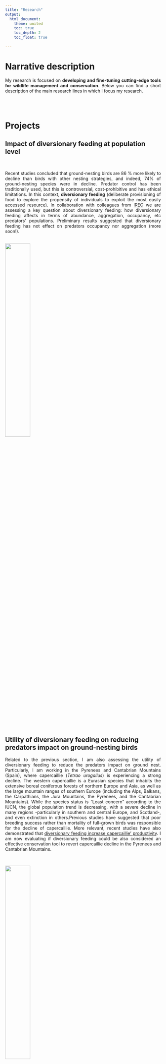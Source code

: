 ```yaml
---
title: "Research"
output: 
  html_document:
    theme: united
    toc: true
    toc_depth: 2
    toc_float: true
  
---
```


# **Narrative description**
<div style="text-align: justify;">
My research is focused on **developing and fine-tuning cutting-edge tools for wildlife management and conservation**. Below you can find a short description of the main research lines in which I focus my research.
</div>
<br/>
<br/>

# **Projects**

## **Impact of diversionary feeding at population level**
<br/>
<div style="text-align: justify;">
Recent studies concluded that ground-nesting birds are 86 % more likely to decline than birds with other nesting strategies, and indeed, 74% of ground-nesting species were in decline. Predator control has been traditionally used, but this is controversial, cost-prohibitive and has ethical limitations. In this context, **diversionary feeding** (deliberate provisioning of food to explore the propensity of individuals to exploit the most easily accessed resource). In collaboration with colleagues from [IREC](https://www.irec.es/) we are assessing a key question about diversionary feeding: how diversionary feeding affects in terms of abundance, aggregation, occupancy, etc predators' populations. Preliminary results suggested that diversionary feeding has not effect on predators occupancy nor aggregation (more soon!).
</div>
<br/>
![](images/DivFeedCuenca.jpg){width=40%}
<br/>

## **Utility of diversionary feeding on reducing predators impact on ground-nesting birds**
<div style="text-align: justify;">
Related to the previous section, I am also assessing the utility of diversionary feeding to reduce the predators impact on ground nest. Particularly, I am working in the Pyrenees and Cantabrian Mountains (Spain), where capercaillie (*Tetrao urogallus*) is experiencing a strong decline. The western capercaillie is a Eurasian species that inhabits the extensive boreal coniferous forests of northern Europe and Asia, as well as the large mountain ranges of southern Europe (including the Alps, Balkans, the Carpathians, the Jura Mountains, the Pyrenees, and the Cantabrian Mountains). While the species status is “Least concern” according to the IUCN, the global population trend is decreasing, with a severe decline in many regions -particularly in southern and central Europe, and Scotland-, and even extinction in others.Previous studies have suggested that poor breeding success rather than mortality of full-grown birds was responsible for the decline of capercaillie. More relevant, recent studies have also demonstrated that [diversionary feeding increase capercaillie' productivity](https://www.biorxiv.org/content/10.1101/2024.12.06.627135v1). I am now evaluating if diversionary feeding could be also considered an effective conservation tool to revert capercaillie decline in the Pyrenees and Cantabrian Mountains. 
</div>
<br/>

![](images/MartaHuevo3.JPG){width=40%}
<br/>

## **Camera trapping box: survey design, camera performance, etc.**
<div style="text-align: justify;">
I have worked (and continue to work) on various jobs related to the operation of cameras, and key points when designing a camera trapping study. We carried out an experiment in which [we compared  camera traps](https://zslpublications.onlinelibrary.wiley.com/doi/full/10.1111/jzo.12945) (including Reconyx, Bushnell, Scoutguard, Ltl Acorn and Keepguard) and identified the main factors that determine whether an animal passes in front of a camera and is detected (or not). Spoiler, cameras miss a lot more than they detect, never forget that!
I am also involved in other studies in which we evaluated the effect of placing three cameras per sampling point (not in the same tree, but in the surrounding area) on detection rates. We also evaluated the effect of changing camera locations instead of keeping them fixed for the whole study period, etc. Briefly, we demonstrated that clustered designs (three cameras per sampling point) resulted in an increase in the precision of detection rates compared to single designs (one camera per sampling point) when a fixed number of sampling points were monitored. When a fixed number of cameras were available, rotating the cameras to new independent sampling points improved precision when monitoring aggregated populations. [More here!](https://besjournals.onlinelibrary.wiley.com/doi/full/10.1111/1365-2664.14690).
</div>
<br/>
![](images/FotoCamaraBrowning.jpg){width=40%}

<br/>

## **African swine fever emergence**
<div style="text-align: justify;">
African swine fever (ASF) is a virus causing 90% mortality in wild boar and domestic pigs. During my first postdoc, I focused my research to monitor wild boar populations in north Italy, were the first case of an infected wild boar was reported just 15 days after my thesis viva. First, I led a [review on management tools](https://link.springer.com/article/10.1007/s10344-023-01696-w) and opportunities for ASF control in wild boar populations. Then, we established a monitoring program in north Italy, in zones infected (e.g. Capanne di Marcarolo Natural Park, see picture with Marcaroli's) and border zones (Po valley, Pavia region, etc). It was not only about camera trapping, but also environmental DNA [**(eDNA)**](https://link.springer.com/article/10.1007/s10344-023-01758-z).
</div>
<br/>

![](images/Marcarolo.jpg){width=40%}

<br/>

## **Density estimation & unmarked populations**
<div style="text-align: justify;">
This is likely my main research line. I dedicate my [PhD](https://www.researchgate.net/publication/356878289_Developing_and_harmonizing_camera_trap_methods_to_estimate_population_density_and_movement_parameters_of_unmarked_populations_the_random_encounter_model) to develop and harmonize camera trapping methods to estimate population density of unmarked populations (those in which is not possible to identify animals). I have been especially focused on random encounter model **(REM)**, [comparing its reliability against benchmark methods](https://zslpublications.onlinelibrary.wiley.com/doi/full/10.1002/rse2.269), comparing its [performance against other camera trapping unmarked methods](https://besjournals.onlinelibrary.wiley.com/doi/10.1111/1365-2664.13913), [optimizing its applicability](https://zslpublications.onlinelibrary.wiley.com/doi/full/10.1111/jzo.13204), etc.
I have also experience in other unmarked methods, such as camera-trap distance sampling **(CTDS)**, space to event model (STE), and random encounter and staying time (REST). For instance, I used CTDS to estimate crested porcupine (*Hystrix cristata*) [density on its northern distribution range in Europe](https://onlinelibrary.wiley.com/doi/full/10.1002/ece3.10793?msockid=198d1e9a20b862c23d1d0b8b2110631c). I have also experience in other methods, such as Spatial capture–recapture **(SCR)** and line and point distance sampling **(DS)**.
</div>
<br/>

## **Camera trapping & movement ecology**
<div style="text-align: justify;">
Capturing and tagging with telemetry wild animals is time-consuming and not flexible in some situations. Expanding the utility of camera trapping in movement ecology studies is something in which I am particularly interested. I have been focused on day range (daily distance traveled), which is a key parameter in REM. I have also expanded the utility of camera trapping in this topic by publishing the R package [**trappingmotion**](https://github.com/PabloPalencia/trappingmotion), which integrates movement and behaviour ecology from camera trapping. We have demostrated that camera trapping is not only useful to estimate wildlife activity patterns, but also [movement speed and day range](https://besjournals.onlinelibrary.wiley.com/doi/10.1111/2041-210X.13609).
</div>
<br/>

## **Integrated wildlife monitoring**
<div style="text-align: justify;">
Integrated wildlife monitoring merges wildlife health and host community monitoring for effective disease management and prevention. I did my PhD in a “health and biotechnology group [(SaBio)](https://www.irec.es/investigacion/grupos-de-investigacion/sanidad-y-biotecnologia-sabio/)”, and my first postdoc in a Veterinary Faculty [(UniTo)](https://www.clmveterinaria.unito.it/do/home.pl), so I have led the host community monitoring in several studies. I have worked with shared diseases between wildlife and livestock such as African swine fever (ASF), bovine tuberculosis, sarcoptic mange, toxoplasma gondii or bluetongue among others. I dedicated my first postdoc at the University of Turin to design, implement (in collaboration with Italian authorities) and fine-tuning an integrated wildlife monitoring program to monitor the spread of ASF in the infected populations of Italy.
</div>
<br/>
![](images/PabloSanitary.jpg){width=50%}
<br/>